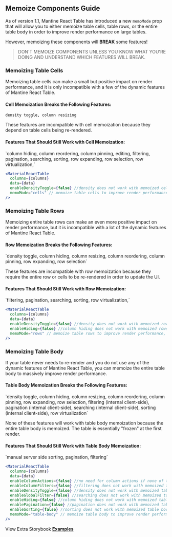 
<Head>
  <title>Memoize Components Guide - Mantine React Table Docs</title>
  <meta
    name="description"
    content="How to memoize certain table components in Mantine React Table in order to improve render performance."
  />
</Head>

## Memoize Components Guide

As of version 1.1, Mantine React Table has introduced a new `memoMode` prop that will allow you to either memoize table cells, table rows, or the entire table body in order to improve render performance on large tables.

However, memoizing these components will **BREAK** some features!

> DON'T MEMOIZE COMPONENTS UNLESS YOU KNOW WHAT YOU'RE DOING AND UNDERSTAND WHICH FEATURES WILL BREAK.

### Memoizing Table Cells

Memoizing table cells can make a small but positive impact on render performance, and it is only incompatible with a few of the dynamic features of Mantine React Table.

#### Cell Memoization Breaks the Following Features:

<Box color="warning.main">`density toggle, column resizing`</Box>

These features are incompatible with cell memoization because they depend on table cells being re-rendered.

#### Features That Should Still Work with Cell Memoization:

<Box color="success.main">
  `column hiding, column reordering, column pinning, editing, filtering,
  pagination, searching, sorting, row expanding, row selection, row
  virtualization,`
</Box>

```jsx
<MaterialReactTable
  columns={columns}
  data={data}
  enableDensityToggle={false} //density does not work with memoized cells
  memoMode="cells" // memoize table cells to improve render performance, but break some features
/>
```

<MemoizeCellsExample />

### Memoizing Table Rows

Memoizing entire table rows can make an even more positive impact on render performance, but it is incompatible with a lot of the dynamic features of Mantine React Table.

#### Row Memoization Breaks the Following Features:

<Box color="warning.main">
  `density toggle, column hiding, column resizing, column reordering, column
  pinning, row expanding, row selection`
</Box>

These features are incompatible with row memoization because they require the entire row or cells to be re-rendered in order to update the UI.

#### Features That Should Still Work with Row Memoization:

<Box color="success.main">
  `filtering, pagination, searching, sorting, row virtualization,`
</Box>

```jsx
<MaterialReactTable
  columns={columns}
  data={data}
  enableDensityToggle={false} //density does not work with memoized rows
  enableHiding={false} //column hiding does not work with memoized rows
  memoMode="rows" // memoize table rows to improve render performance, but break a lot of features
/>
```

<MemoizeRowsExample />

### Memoizing Table Body

If your table never needs to re-render and you do not use any of the dynamic features of Mantine React Table, you can memoize the entire table body to massively improve render performance.

#### Table Body Memoization Breaks the Following Features:

<Box color="warning.main">
  `density toggle, column hiding, column resizing, column reordering, column
  pinning, row expanding, row selection, filtering (internal client-side),
  pagination (internal client-side), searching (internal client-side), sorting
  (internal client-side), row virtualization`
</Box>

None of these features will work with table body memoization because the entire table body is memoized. The table is essentially "frozen" at the first render.

#### Features That Should Still Work with Table Body Memoization:

<Box color="success.main">
  `manual server side sorting, pagination, filtering`
</Box>

```jsx
<MaterialReactTable
  columns={columns}
  data={data}
  enableColumnActions={false} //no need for column actions if none of them are enabled
  enableColumnFilters={false} //filtering does not work with memoized table body
  enableDensityToggle={false} //density does not work with memoized table body
  enableGlobalFilter={false} //searching does not work with memoized table body
  enableHiding={false} //column hiding does not work with memoized table body
  enablePagination={false} //pagination does not work with memoized table body
  enableSorting={false} //sorting does not work with memoized table body
  memoMode="table-body" // memoize table body to improve render performance, but break all features
/>
```

<MemoizeTableBodyExample />

View Extra Storybook **[Examples](https://www.mantine-react-table.dev/?path=/story/features-memo-mode-examples)**
